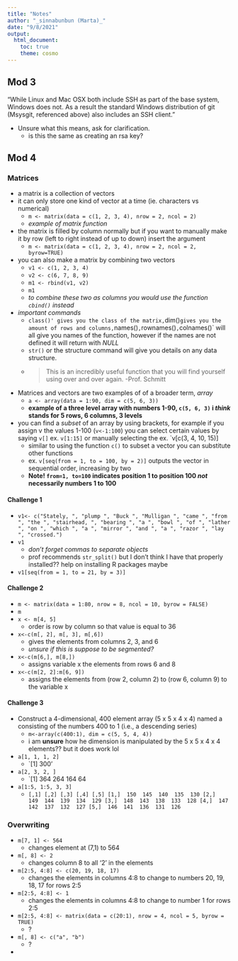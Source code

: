 ```yaml
---
title: "Notes"
author: "_sinnabunbun (Marta)_"
date: "9/8/2021"
output: 
  html_document:
    toc: true
    theme: cosmo
---
```


## Mod 3

"While Linux and Mac OSX both include SSH as part of the base system, Windows does not. As a result the standard Windows distribution of git (Msysgit, referenced above) also includes an SSH client."  
  
  - Unsure what this means, ask for clarification.  
    + is this the same as creating an rsa key?  
  
## Mod 4

### Matrices  

- a matrix is a collection of vectors  
- it can only store one kind of vector at a time (ie. characters vs numerical)  
  + `m <- matrix(data = c(1, 2, 3, 4), nrow = 2, ncol = 2)`  
  + _example of matrix function_
- the matrix is filled by column normally but if you want to manually make it by row (left to right instead of up to down) insert the argument  
  + `m <- matrix(data = c(1, 2, 3, 4), nrow = 2, ncol = 2, byrow=TRUE)`  
- you can also make a matrix by combining two vectors  
  + `v1 <- c(1, 2, 3, 4)`  
  + `v2 <- c(6, 7, 8, 9)`  
  + `m1 <- rbind(v1, v2)`  
  + `m1`  
  + _to combine these two as columns you would use the function `cbind()` instead_  
- _important commands_  
  + `class()' gives you the class of the matrix, `dim()` gives you the amount of rows and columns, `names()` , `rownames()`, `colnames()` will all give you names of the function, however if the names are not defined it will return with _NULL_  
  + `str()` or the structure command will give you details on any data structure.  
  + > This is an incredibly useful function that you will find yourself using over and over again.  -Prof. Schmitt  
- Matrices and vectors are two examples of of a broader term,  _array_  
  + `a <- array(data = 1:90, dim = c(5, 6, 3))`  
  + __example of a three level array with numbers 1-90, `c(5, 6, 3)` i _think_ stands for 5 rows, 6 columns, 3 levels__  
- you can find a _subset_ of an array by using brackets, for example if you assign v the values 1-100 (`v<-1:100`) you can select certain values by saying `v[]` ex. `v[1:15]` or manually selecting the ex. `v[c(3, 4, 10, 15)]  
  + similar to using the function `c()` to subset a vector you can substitute other functions  
  + ex. `v[seq(from = 1, to = 100, by = 2)]` outputs the vector in sequential order, increasing by two  
  + __Note! `from=1, to=100` indicates position 1 to position 100 _not_ necessarily numbers 1 to 100__ 

#### Challenge 1  

- `v1<- c("Stately, ", "plump ", "Buck ", "Mulligan ", "came ", "from ", "the ", "stairhead, ", "bearing ", "a ", "bowl ", "of ", "lather ", "on ", "which ", "a ", "mirror ", "and ", "a ", "razor ", "lay ", "crossed.")`  
- `v1`  
  + _don't forget commas to separate objects_  
  + prof recommends `str_split()` but I don't think I have that properly installed?? help on installing R packages maybe  
- `v1[seq(from = 1, to = 21, by = 3)]`  

#### Challenge 2

- `m <- matrix(data = 1:80, nrow = 8, ncol = 10, byrow = FALSE)`  
- `m`  
- `x <- m[4, 5]`  
  + order is row by column so that value is equal to 36   
- `x<-c(m[, 2], m[, 3], m[,6])`  
  + gives the elements from columns 2, 3, and 6
  + _unsure if this is suppose to be segmented?_  
- `x<-c(m[6,], m[8,])`  
  + assigns variable x the elements from rows 6 and 8  
- `x<-c(m[2, 2]:m[6, 9])`  
  + assigns the elements from (row 2, column 2) to (row 6, column 9) to the variable x  

#### Challenge 3  

- Construct a 4-dimensional, 400 element array (5 x 5 x 4 x 4) named a consisting of the numbers 400 to 1 (i.e., a descending series)  
  + `m<-array(c(400:1), dim = c(5, 5, 4, 4))`  
  + i am __unsure__ how he dimension is manipulated by the 5 x 5 x 4 x 4 elements?? but it does work lol  
- `a[1, 1, 1, 2]`  
  + `[1] 300'  
- `a[2, 3, 2, ]`  
  + `[1] 364 264 164 64  
- `a[1:5, 1:5, 3, 3]`  
  + `[,1] [,2] [,3] [,4] [,5]
[1,]  150  145  140  135  130
[2,]  149  144  139  134  129
[3,]  148  143  138  133  128
[4,]  147  142  137  132  127
[5,]  146  141  136  131  126`  

### Overwriting  

- `m[7, 1] <- 564`  
  + changes element at (7,1) to 564  
- `m[, 8] <- 2`  
  + changes column 8 to all '2' in the elements  
- `m[2:5, 4:8] <- c(20, 19, 18, 17)`  
  + changes the elements in columns 4:8 to change to numbers 20, 19, 18, 17 for rows 2:5  
- `m[2:5, 4:8] <- 1`  
  + changes the elements in columns 4:8 to change to number 1 for rows 2:5  
- `m[2:5, 4:8] <- matrix(data = c(20:1), nrow = 4, ncol = 5, byrow = TRUE)`  
  + ?  
- `m[, 8] <- c("a", "b")`  
  + ?  
-
